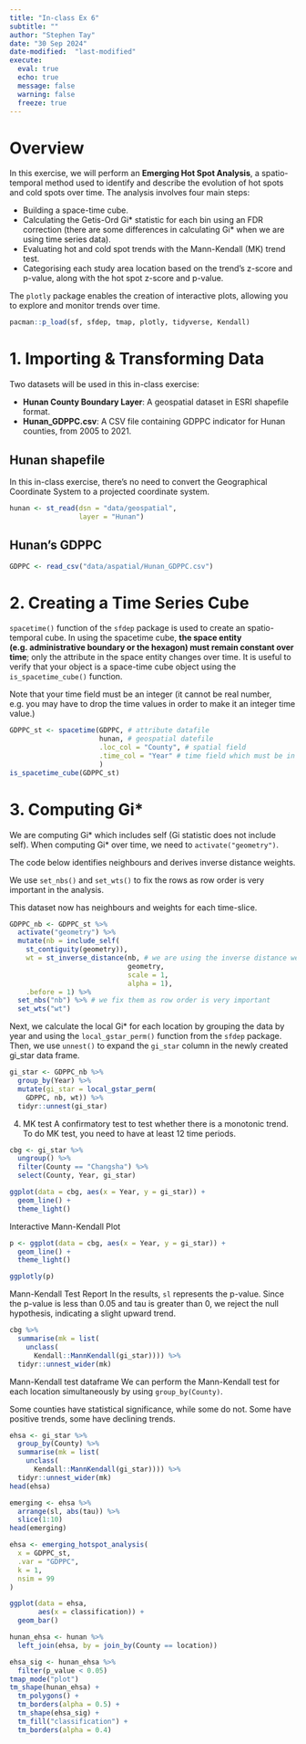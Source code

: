 ```yaml
---
title: "In-class Ex 6"
subtitle: ""
author: "Stephen Tay"
date: "30 Sep 2024"
date-modified:  "last-modified"
execute: 
  eval: true
  echo: true
  message: false
  warning: false
  freeze: true 
---
```


# Overview
In this exercise, we will perform an **Emerging Hot Spot Analysis**, a spatio-temporal method used to identify and describe the evolution of hot spots and cold spots over time. The analysis involves four main steps:

-	Building a space-time cube.
-	Calculating the Getis-Ord Gi* statistic for each bin using an FDR correction (there are some differences in calculating Gi* when we are using time series data).
-	Evaluating hot and cold spot trends with the Mann-Kendall (MK) trend test.
-	Categorising each study area location based on the trend’s z-score and p-value, along with the hot spot z-score and p-value.

The `plotly` package enables the creation of interactive plots, allowing you to explore and monitor trends over time.
```r
pacman::p_load(sf, sfdep, tmap, plotly, tidyverse, Kendall)
```

# 1. Importing & Transforming Data
Two datasets will be used in this in-class exercise:

- **Hunan County Boundary Layer**: A geospatial dataset in ESRI shapefile format.
- **Hunan_GDPPC.csv**: A CSV file containing GDPPC indicator for Hunan counties, from 2005 to 2021.

::: panel-tabset
## Hunan shapefile
In this in-class exercise, there’s no need to convert the Geographical Coordinate System to a projected coordinate system.
```r
hunan <- st_read(dsn = "data/geospatial", 
                 layer = "Hunan") 
```
## Hunan's GDPPC
```r
GDPPC <- read_csv("data/aspatial/Hunan_GDPPC.csv")
```
:::

# 2. Creating a Time Series Cube
`spacetime()` function of the `sfdep` package is used to create an spatio-temporal cube. In using the spacetime cube, **the space entity (e.g. administrative boundary or the hexagon) must remain constant over time**; only the attribute in the space entity changes over time.
It is useful to verify that your object is a space-time cube object using the `is_spacetime_cube()` function.

Note that your time field must be an integer (it cannot be real number, e.g. you may have to drop the time values in order to make it an integer time value.)
```r
GDPPC_st <- spacetime(GDPPC, # attribute datafile
                      hunan, # geospatial datefile
                      .loc_col = "County", # spatial field
                      .time_col = "Year" # time field which must be in integer
                      )
is_spacetime_cube(GDPPC_st)
```

# 3. Computing Gi*
We are computing Gi* which includes self (Gi statistic does not include self).
When computing Gi* over time, we need to `activate("geometry")`.

The code below identifies neighbours and derives inverse distance weights.

We use `set_nbs()` and `set_wts()` to fix the rows as row order is very important in the analysis.

This dataset now has neighbours and weights for each time-slice.
```r
GDPPC_nb <- GDPPC_st %>%
  activate("geometry") %>%
  mutate(nb = include_self(
    st_contiguity(geometry)),
    wt = st_inverse_distance(nb, # we are using the inverse distance weight
                             geometry,
                             scale = 1,
                             alpha = 1),
    .before = 1) %>%
  set_nbs("nb") %>% # we fix them as row order is very important 
  set_wts("wt")
```

Next, we calculate the local Gi* for each location by grouping the data by year and using the `local_gstar_perm()` function from the `sfdep` package. Then, we use `unnest()` to expand the `gi_star` column in the newly created gi_star data frame.
```r
gi_star <- GDPPC_nb %>%
  group_by(Year) %>%
  mutate(gi_star = local_gstar_perm(
    GDPPC, nb, wt)) %>%
  tidyr::unnest(gi_star)
```

4. MK test
A confirmatory test to test whether there is a monotonic trend.
To do MK test, you need to have at least 12 time periods. 
```r
cbg <- gi_star %>%
  ungroup() %>%
  filter(County == "Changsha") %>%
  select(County, Year, gi_star)
```

```r
ggplot(data = cbg, aes(x = Year, y = gi_star)) +
  geom_line() +
  theme_light()
```

Interactive Mann-Kendall Plot
```r
p <- ggplot(data = cbg, aes(x = Year, y = gi_star)) +
  geom_line() +
  theme_light()

ggplotly(p)
```

Mann-Kendall Test Report
In the results, `sl` represents the p-value. Since the p-value is less than 0.05 and tau is greater than 0, we reject the null hypothesis, indicating a slight upward trend.
```r
cbg %>%
  summarise(mk = list(
    unclass(
      Kendall::MannKendall(gi_star)))) %>%
  tidyr::unnest_wider(mk)
```
Mann-Kendall test dataframe
We can perform the Mann-Kendall test for each location simultaneously by using `group_by(County)`.

Some counties have statistical significance, while some do not. Some have positive trends, some have declining trends. 
```r
ehsa <- gi_star %>%
  group_by(County) %>%
  summarise(mk = list(
    unclass(
      Kendall::MannKendall(gi_star)))) %>%
  tidyr::unnest_wider(mk)
head(ehsa)
```


```r
emerging <- ehsa %>%
  arrange(sl, abs(tau)) %>%
  slice(1:10)
head(emerging)
```

```r
ehsa <- emerging_hotspot_analysis(
  x = GDPPC_st,
  .var = "GDPPC",
  k = 1,
  nsim = 99
)
```

```r
ggplot(data = ehsa,
       aes(x = classification)) +
  geom_bar()
```


```r
hunan_ehsa <- hunan %>%
  left_join(ehsa, by = join_by(County == location))
```

```r
ehsa_sig <- hunan_ehsa %>%
  filter(p_value < 0.05)
tmap_mode("plot")
tm_shape(hunan_ehsa) +
  tm_polygons() +
  tm_borders(alpha = 0.5) +
  tm_shape(ehsa_sig) +
  tm_fill("classification") +
  tm_borders(alpha = 0.4)
```
